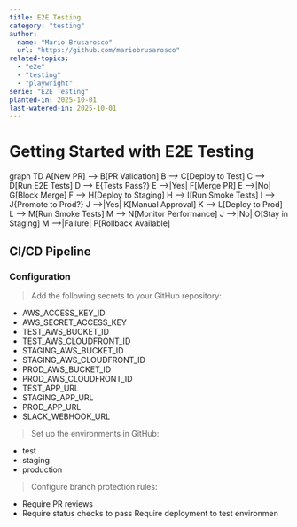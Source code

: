 ```yaml
---
title: E2E Testing
category: "testing"
author:
  name: "Mario Brusarosco"
  url: "https://github.com/mariobrusarosco"
related-topics:
  - "e2e"
  - "testing"
  - "playwright"
serie: "E2E Testing"
planted-in: 2025-10-01
last-watered-in: 2025-10-01
---
```


# Getting Started with E2E Testing

graph TD
A[New PR] --> B[PR Validation]
B --> C[Deploy to Test]
C --> D[Run E2E Tests]
D --> E{Tests Pass?}
E -->|Yes| F[Merge PR]
E -->|No| G[Block Merge]
F --> H[Deploy to Staging]
H --> I[Run Smoke Tests]
I --> J{Promote to Prod?}
J -->|Yes| K[Manual Approval]
K --> L[Deploy to Prod]
L --> M[Run Smoke Tests]
M --> N[Monitor Performance]
J -->|No| O[Stay in Staging]
M -->|Failure| P[Rollback Available]

## CI/CD Pipeline

### Configuration

> Add the following secrets to your GitHub repository:

- AWS_ACCESS_KEY_ID
- AWS_SECRET_ACCESS_KEY
- TEST_AWS_BUCKET_ID
- TEST_AWS_CLOUDFRONT_ID
- STAGING_AWS_BUCKET_ID
- STAGING_AWS_CLOUDFRONT_ID
- PROD_AWS_BUCKET_ID
- PROD_AWS_CLOUDFRONT_ID
- TEST_APP_URL
- STAGING_APP_URL
- PROD_APP_URL
- SLACK_WEBHOOK_URL

> Set up the environments in GitHub:

- test
- staging
- production

> Configure branch protection rules:

- Require PR reviews
- Require status checks to pass
  Require deployment to test environmen
